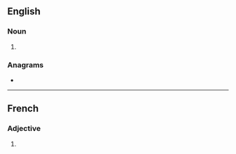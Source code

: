 ==English==

===Noun===
{{head|en|noun plural form}}

# {{plural of|innocent|lang=en}}

===Anagrams===
* {{l|en|noninsect}}

----

==French==

===Adjective===
{{fr-adj-form}}

# {{masculine plural of|innocent|lang=fr}}